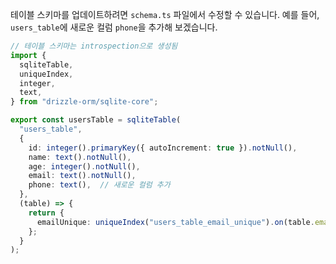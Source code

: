 테이블 스키마를 업데이트하려면 `schema.ts` 파일에서 수정할 수 있습니다. 예를 들어, `users_table`에 새로운 컬럼 `phone`을 추가해 보겠습니다.

```typescript copy filename="src/db/schema.ts" {16}
// 테이블 스키마는 introspection으로 생성됨
import {
  sqliteTable,
  uniqueIndex,
  integer,
  text,
} from "drizzle-orm/sqlite-core";

export const usersTable = sqliteTable(
  "users_table",
  {
    id: integer().primaryKey({ autoIncrement: true }).notNull(),
    name: text().notNull(),
    age: integer().notNull(),
    email: text().notNull(),
    phone: text(),  // 새로운 컬럼 추가
  },
  (table) => {
    return {
      emailUnique: uniqueIndex("users_table_email_unique").on(table.email),
    };
  }
);
```


